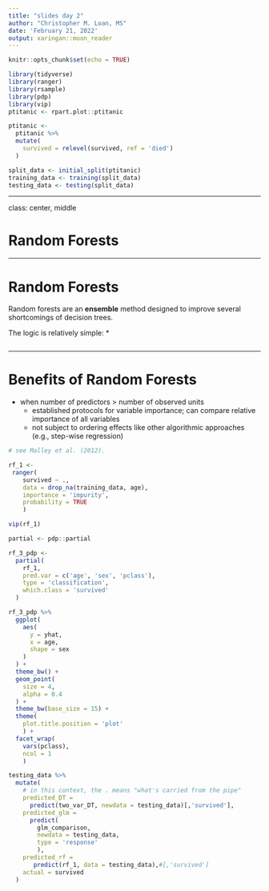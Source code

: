 ```yaml
---
title: "slides day 2"
author: "Christopher M. Loan, MS"
date: 'February 21, 2022'
output: xaringan::moon_reader
---
```


```r
knitr::opts_chunk$set(echo = TRUE)
```

```r
library(tidyverse)
library(ranger)
library(rsample)
library(pdp)
library(vip)
ptitanic <- rpart.plot::ptitanic
```

```r
ptitanic <- 
  ptitanic %>% 
  mutate(
    survived = relevel(survived, ref = 'died')
  )

split_data <- initial_split(ptitanic)
training_data <- training(split_data)
testing_data <- testing(split_data)
```


---

class: center, middle

# Random Forests

---

# Random Forests

Random forests are an **ensemble** method designed to improve several shortcomings of decision trees.

The logic is relatively simple: 
  * 

```r

```

---

# Benefits of Random Forests

* when number of predictors > number of observed units
  * established protocols for variable importance; can compare relative importance of all variables
  * not subject to ordering effects like other algorithmic approaches (e.g., step-wise regression)

```r
# see Malley et al. (2012).

rf_1 <- 
 ranger(
    survived ~ ., 
    data = drop_na(training_data, age),
    importance = 'impurity',
    probability = TRUE
    )
```

```r
vip(rf_1)
```

```r
partial <- pdp::partial

rf_3_pdp <- 
  partial(
    rf_1, 
    pred.var = c('age', 'sex', 'pclass'),
    type = 'classification',
    which.class = 'survived'
  )
```

```r
rf_3_pdp %>% 
  ggplot(
    aes(
      y = yhat, 
      x = age,
      shape = sex
    )
  ) + 
  theme_bw() +
  geom_point(
    size = 4, 
    alpha = 0.4
  ) +
  theme_bw(base_size = 15) +
  theme(
    plot.title.position = 'plot'
    ) +
  facet_wrap(
    vars(pclass), 
    ncol = 1
    )
```

```r
testing_data %>% 
  mutate(
    # in this context, the . means "what's carried from the pipe"
    predicted_DT = 
      predict(two_var_DT, newdata = testing_data)[,'survived'], 
    predicted_glm = 
      predict(
        glm_comparison,
        newdata = testing_data, 
        type = 'response'
        ), 
    predicted_rf = 
       predict(rf_1, data = testing_data),#[,'survived']
    actual = survived
  )
```


